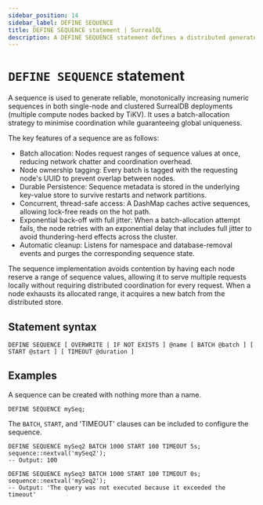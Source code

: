 ```yaml
---
sidebar_position: 14
sidebar_label: DEFINE SEQUENCE
title: DEFINE SEQUENCE statement | SurrealQL
description: A DEFINE SEQUENCE statement defines a distributed generator of monotonically increasing numeric sequences.
---
```


# `DEFINE SEQUENCE` statement

<Since v="v3.0.0-alpha.2" />

A sequence is used to generate reliable, monotonically increasing numeric sequences in both single-node and clustered SurrealDB deployments (multiple compute nodes backed by TiKV). It uses a batch-allocation strategy to minimise coordination while guaranteeing global uniqueness.

The key features of a sequence are as follows:

* Batch allocation: Nodes request ranges of sequence values at once, reducing network chatter and coordination overhead.
* Node ownership tagging: Every batch is tagged with the requesting node's UUID to prevent overlap between nodes.
* Durable Persistence: Sequence metadata is stored in the underlying key-value store to survive restarts and network partitions.
* Concurrent, thread-safe access: A DashMap caches active sequences, allowing lock-free reads on the hot path.
* Exponential back-off with full jitter: When a batch-allocation attempt fails, the node retries with an exponential delay that includes full jitter to avoid thundering-herd effects across the cluster.
* Automatic cleanup: Listens for namespace and database-removal events and purges the corresponding sequence state.

The sequence implementation avoids contention by having each node reserve a range of sequence values, allowing it to serve multiple requests locally without requiring distributed coordination for every request. When a node exhausts its allocated range, it acquires a new batch from the distributed store.

## Statement syntax

```syntax title="SurrealQL Syntax"
DEFINE SEQUENCE [ OVERWRITE | IF NOT EXISTS ] @name [ BATCH @batch ] [ START @start ] [ TIMEOUT @duration ]
```

## Examples

A sequence can be created with nothing more than a name.

```surql
DEFINE SEQUENCE mySeq;
```

The `BATCH`, `START`, and 'TIMEOUT' clauses can be included to configure the sequence.

```surql
DEFINE SEQUENCE mySeq2 BATCH 1000 START 100 TIMEOUT 5s;
sequence::nextval('mySeq2');
-- Output: 100

DEFINE SEQUENCE mySeq3 BATCH 1000 START 100 TIMEOUT 0s;
sequence::nextval('mySeq2');
-- Output: 'The query was not executed because it exceeded the timeout'
```